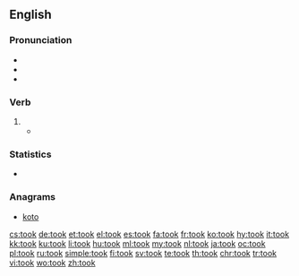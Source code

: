 ==English==

===Pronunciation===
* {{IPA|/tʊk/|lang=en}}
* {{audio|en-us-took.ogg|Audio (US)|lang=en}}
* {{rhymes|ʊk|lang=en}}

===Verb===
{{head|en|verb form}}

# {{en-simple past of|take}}
#* {{quote-book|year=1963|author={{w|Margery Allingham}}|title={{w|The China Governess}}
|chapter=19|url=http://openlibrary.org/works/OL2004261W
|passage=When Timothy and Julia hurried up the staircase to the bedroom floor, where a considerable commotion was taking place, Tim '''took''' Barry Leach with him. He had him gripped firmly by the arm, since he felt it was not safe to let him loose, and he had no immediate idea what to do with him.}}

===Statistics===
* {{rank|left|part|off|160|took|nothing|God|three}}

===Anagrams===
* [[koto#English|koto]]

[[cs:took]]
[[de:took]]
[[et:took]]
[[el:took]]
[[es:took]]
[[fa:took]]
[[fr:took]]
[[ko:took]]
[[hy:took]]
[[it:took]]
[[kk:took]]
[[ku:took]]
[[li:took]]
[[hu:took]]
[[ml:took]]
[[my:took]]
[[nl:took]]
[[ja:took]]
[[oc:took]]
[[pl:took]]
[[ru:took]]
[[simple:took]]
[[fi:took]]
[[sv:took]]
[[te:took]]
[[th:took]]
[[chr:took]]
[[tr:took]]
[[vi:took]]
[[wo:took]]
[[zh:took]]